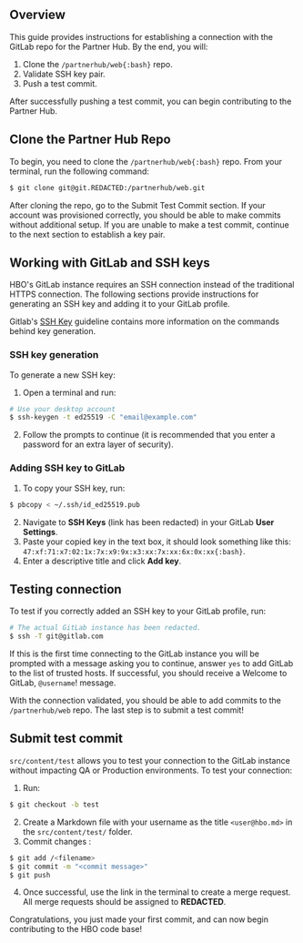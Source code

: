 ## Overview

This guide provides instructions for establishing a connection with the GitLab repo for the Partner Hub. By the end, you will:

1. Clone the `/partnerhub/web{:bash}` repo.
2. Validate SSH key pair.
3. Push a test commit.

After successfully pushing a test commit, you can begin contributing to the Partner Hub.

## Clone the Partner Hub Repo

To begin, you need to clone the `/partnerhub/web{:bash}` repo. From your terminal, run the following command:

```bash copy
$ git clone git@git.REDACTED:/partnerhub/web.git
```

After cloning the repo, go to the Submit Test Commit section. If your account was provisioned correctly, you should be able to make commits without additional setup. If you are unable to make a test commit, continue to the next section to establish a key pair.

## Working with GitLab and SSH keys

HBO's GitLab instance requires an SSH connection instead of the traditional HTTPS connection. The following sections provide instructions for generating an SSH key and adding it to your GitLab profile.

Gitlab's [SSH Key](https://git.wmedia.tech/help/ssh/README#generating-a-new-ssh-key-pair) guideline contains more information on the commands behind key generation.

### SSH key generation

To generate a new SSH key:

1. Open a terminal and run:

```bash copy
# Use your desktop account
$ ssh-keygen -t ed25519 -C "email@example.com"
```

2. Follow the prompts to continue (it is recommended that you enter a password for an extra layer of security).

### Adding SSH key to GitLab

1. To copy your SSH key, run:

```bash copy
$ pbcopy < ~/.ssh/id_ed25519.pub
```

2. Navigate to **SSH Keys** (link has been redacted) in your GitLab **User Settings**.
3. Paste your copied key in the text box, it should look something like this: `47:xf:71:x7:02:1x:7x:x9:9x:x3:xx:7x:xx:6x:0x:xx{:bash}`.
4. Enter a descriptive title and click **Add key**.

## Testing connection

To test if you correctly added an SSH key to your GitLab profile, run:

```bash copy
# The actual GitLab instance has been redacted.
$ ssh -T git@gitlab.com
```

If this is the first time connecting to the GitLab instance you will be prompted with a message asking you to continue, answer `yes` to add GitLab to the list of trusted hosts. If successful, you should receive a Welcome to GitLab, `@username`! message.

With the connection validated, you should be able to add commits to the `/partnerhub/web` repo. The last step is to submit a test commit!

## Submit test commit

`src/content/test` allows you to test your connection to the GitLab instance without impacting QA or Production environments. To test your connection:

1. Run:

```bash copy
$ git checkout -b test
```

2. Create a Markdown file with your username as the title `<user@hbo.md>` in the `src/content/test/` folder.
3. Commit changes :

```bash copy
$ git add /<filename>
$ git commit -m "<commit message>"
$ git push
```

4. Once successful, use the link in the terminal to create a merge request. All merge requests should be assigned to **REDACTED**.

Congratulations, you just made your first commit, and can now begin contributing to the HBO code base!
